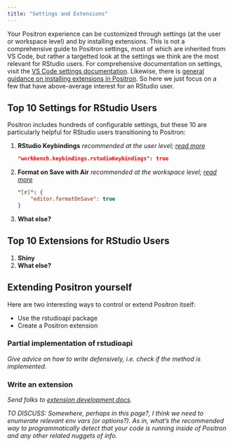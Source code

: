 ```yaml
---
title: "Settings and Extensions"
---
```


Your Positron experience can be customized through settings (at the user or workspace level) and by installing extensions.
This is not a comprehensive guide to Positron settings, most of which are inherited from VS Code, but rather a targetted look at the settings we think are the most relevant for RStudio users.
For comprehensive documentation on settings, visit the [VS Code settings documentation](https://code.visualstudio.com/docs/configure/settings).
Likewise, there is [general guidance on installing extensions in Positron](extensions.qmd).
So here we just focus on a few that have above-average interest for an RStudio user.

## Top 10 Settings for RStudio Users

Positron includes hundreds of configurable settings, but these 10 are particularly helpful for RStudio users transitioning to Positron:

1. **RStudio Keybindings** *recommended at the user level; [read more](migrate-rstudio-keybindings.qmd)*
   ```json
   "workbench.keybindings.rstudioKeybindings": true
   ```
1. **Format on Save with Air** *recommended at the workspace level; [read more](migrate-rstudio-code.qmd)*
   ```json
   "[r]": {
       "editor.formatOnSave": true
   }
   ```
1. **What else?**

## Top 10 Extensions for RStudio Users

1. **Shiny**
1. **What else?**

## Extending Positron yourself

Here are two interesting ways to control or extend Positron itself:

* Use the rstudioapi package
* Create a Positron extension

### Partial implementation of rstudioapi

*Give advice on how to write defensively, i.e. check if the method is implemented.*

### Write an extension

*Send folks to [extension development docs](extension-development.qmd).*

*TO DISCUSS: Somewhere, perhaps in this page?, I think we need to enumerate relevant env vars (or options?). As in, what's the recommended way to programmatically detect that your code is running inside of Positron and any other related nuggets of info.*

